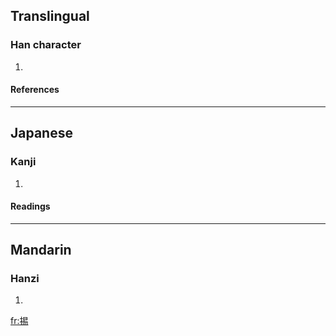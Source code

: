 ==Translingual==
===Han character===
{{Han char|rn=64|rad=手|as=08|sn=11|four=|canj=手日心竹 (QAPH)}}
# {{defn|Han|sort=手08}}
====References====
{{Han ref|kx=0439.050|dkj=12281|dj=0789.050|hdz=31897.030|uh=63A6|ud=25510}}

----
==Japanese==
===Kanji===
{{ja-kanji|grade=|rs=手08}}
# {{defn|Japanese}} 
====Readings====
{{ja-readings|on=[[よう]] (you)|kun=[[あげる]] (ageru)}}
----
==Mandarin==
===Hanzi===
{{cmn-hanzi|pin=[[tì]] ([[ti4]])|wg=t'i<sup>4</sup>}}
# {{defn|Mandarin}}

[[fr:掦]]